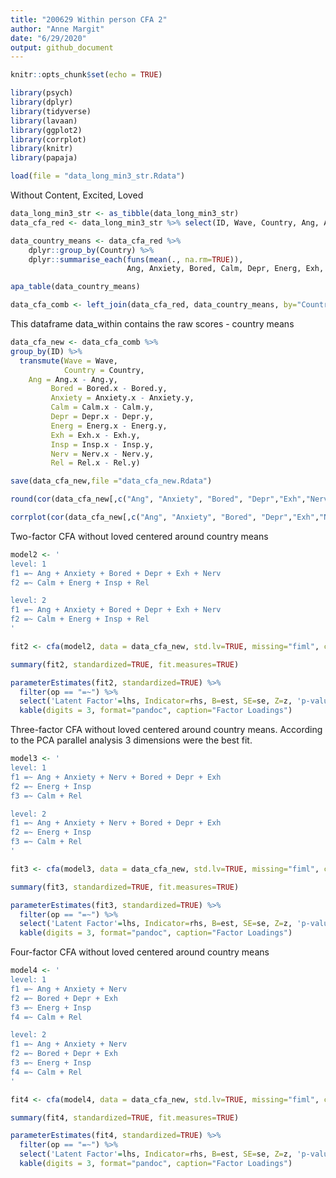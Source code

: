 ```yaml
---
title: "200629 Within person CFA 2"
author: "Anne Margit"
date: "6/29/2020"
output: github_document
---
```


```r
knitr::opts_chunk$set(echo = TRUE)
```

```r
library(psych)
library(dplyr)
library(tidyverse)
library(lavaan)  
library(ggplot2)
library(corrplot)
library(knitr)
library(papaja)
```

```r
load(file = "data_long_min3_str.Rdata")
```

Without Content, Excited, Loved
```r
data_long_min3_str <- as_tibble(data_long_min3_str)
data_cfa_red <- data_long_min3_str %>% select(ID, Wave, Country, Ang, Anxiety, Bored, Calm, Depr, Energ, Exh, Insp, Nerv, Rel)
```

```r
data_country_means <- data_cfa_red %>%
    dplyr::group_by(Country) %>%
    dplyr::summarise_each(funs(mean(., na.rm=TRUE)), 
                          Ang, Anxiety, Bored, Calm, Depr, Energ, Exh, Insp, Nerv, Rel)
```

```r
apa_table(data_country_means)
```

```r
data_cfa_comb <- left_join(data_cfa_red, data_country_means, by="Country")
```

This dataframe data_within contains the raw scores - country means

```r
data_cfa_new <- data_cfa_comb %>%
group_by(ID) %>%
  transmute(Wave = Wave,
            Country = Country,
    Ang = Ang.x - Ang.y,
         Bored = Bored.x - Bored.y,
         Anxiety = Anxiety.x - Anxiety.y,
         Calm = Calm.x - Calm.y,
         Depr = Depr.x - Depr.y,
         Energ = Energ.x - Energ.y,
         Exh = Exh.x - Exh.y,
         Insp = Insp.x - Insp.y,
         Nerv = Nerv.x - Nerv.y,
         Rel = Rel.x - Rel.y)
```

```r
save(data_cfa_new,file ="data_cfa_new.Rdata")
```

```r
round(cor(data_cfa_new[,c("Ang", "Anxiety", "Bored", "Depr","Exh","Nerv","Calm","Energ", "Insp","Rel")],use= "pairwise.complete.obs"),2)
```

```r
corrplot(cor(data_cfa_new[,c("Ang", "Anxiety", "Bored", "Depr","Exh","Nerv","Calm","Energ", "Insp","Rel")], use="pairwise.complete.obs"), order = "original", tl.col='black', tl.cex=.75)
```

Two-factor CFA without loved centered around country means

```r
model2 <- '
level: 1
f1 =~ Ang + Anxiety + Bored + Depr + Exh + Nerv 
f2 =~ Calm + Energ + Insp + Rel 

level: 2
f1 =~ Ang + Anxiety + Bored + Depr + Exh + Nerv 
f2 =~ Calm + Energ + Insp + Rel 
'
```

```r
fit2 <- cfa(model2, data = data_cfa_new, std.lv=TRUE, missing="fiml", cluster = "ID")
```

```r
summary(fit2, standardized=TRUE, fit.measures=TRUE)
```
```r
parameterEstimates(fit2, standardized=TRUE) %>% 
  filter(op == "=~") %>% 
  select('Latent Factor'=lhs, Indicator=rhs, B=est, SE=se, Z=z, 'p-value'=pvalue, Beta=std.all) %>% 
  kable(digits = 3, format="pandoc", caption="Factor Loadings")
```


Three-factor CFA without loved centered around country means. According to the PCA parallel analysis 3 dimensions were the best fit.

```r
model3 <- '
level: 1
f1 =~ Ang + Anxiety + Nerv + Bored + Depr + Exh
f2 =~ Energ + Insp
f3 =~ Calm + Rel

level: 2
f1 =~ Ang + Anxiety + Nerv + Bored + Depr + Exh
f2 =~ Energ + Insp
f3 =~ Calm + Rel
'
```

```r
fit3 <- cfa(model3, data = data_cfa_new, std.lv=TRUE, missing="fiml", cluster = "ID")
```

```r
summary(fit3, standardized=TRUE, fit.measures=TRUE)
```

```r
parameterEstimates(fit3, standardized=TRUE) %>% 
  filter(op == "=~") %>% 
  select('Latent Factor'=lhs, Indicator=rhs, B=est, SE=se, Z=z, 'p-value'=pvalue, Beta=std.all) %>% 
  kable(digits = 3, format="pandoc", caption="Factor Loadings")
```


Four-factor CFA without loved centered around country means

```r
model4 <- '
level: 1
f1 =~ Ang + Anxiety + Nerv 
f2 =~ Bored + Depr + Exh
f3 =~ Energ + Insp
f4 =~ Calm + Rel

level: 2
f1 =~ Ang + Anxiety + Nerv 
f2 =~ Bored + Depr + Exh
f3 =~ Energ + Insp
f4 =~ Calm + Rel
'
```

```r
fit4 <- cfa(model4, data = data_cfa_new, std.lv=TRUE, missing="fiml", cluster = "ID")
```

```r
summary(fit4, standardized=TRUE, fit.measures=TRUE)
```

```r
parameterEstimates(fit4, standardized=TRUE) %>% 
  filter(op == "=~") %>% 
  select('Latent Factor'=lhs, Indicator=rhs, B=est, SE=se, Z=z, 'p-value'=pvalue, Beta=std.all) %>% 
  kable(digits = 3, format="pandoc", caption="Factor Loadings")
```


